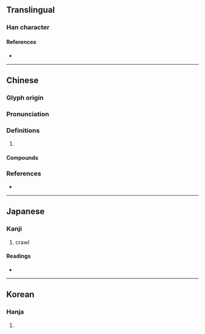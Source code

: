 {{character info}}
==Translingual==

===Han character===
{{Han char|rn=20|rad=勹|as=09|sn=11|four=27620|canj=PMRW|ids=⿹勹畐}}

====References====
* {{Han ref|kx=0151.340|dkj=02545|dj=0341.180|hdz=10260.050|uh=5310|ud=21264|bh=B0CB|bd=45259}}

----

==Chinese==
{{zh-forms}}

===Glyph origin===
{{Han etym}}

===Pronunciation===
{{zh-pron
|m=fú
|c=baak6,fuk6,buk6
|mn=ml:ho̍k
|mc=y
|oc=y
|cat=
}}

===Definitions===
{{zh-hanzi}}

# {{zh-only|匍匐}}

====Compounds====
{{zh-der|匍匐前進|匍匐莖|匍匐奔喪|壽陵匍匐|匍匐之救|匍匐}}

===References===
* {{R:yue:mfccd}}

----

==Japanese==

===Kanji===
{{ja-kanji|grade=|rs=勹09}}

# crawl

====Readings====
* {{ja-readings|on=[[ほく]] (hoku), [[ふく]] (fuku), [[ぼく]] (boku)|kun=[[はらばう]] (harabau)}}

----

==Korean==

===Hanja===
{{ko-hanja|hangeul=복|rv=bok|mr=pok}}

# {{rfdef|ko|sort=勹09}}